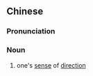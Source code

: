 ==Chinese==
{{zh-forms|type=21}}

===Pronunciation===
{{zh-pron
|m=fāngxiànggǎn
|c=fong1 hoeng3 gam2
|cat=n
}}

===Noun===
{{zh-noun}}

# one's [[sense]] of [[direction]]
#: {{zh-x|我 的 方向感 很 差{chà}。|I'm terrible at directions.}}